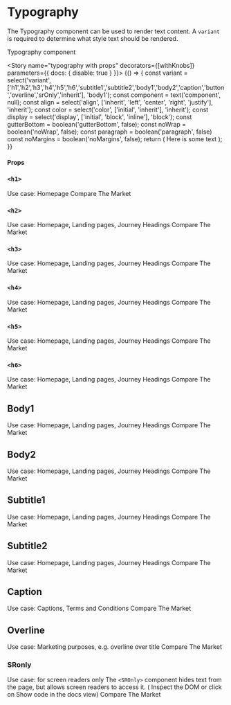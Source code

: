 

<Meta title="Components/Typography" />

# Typography

The Typography component can be used to render text content. A `variant` is required to determine what style text should be rendered.

<Preview>
  <Story name="typography">
    <DemoContainer>
      <Typography variant="body1">Typography component</Typography>
    </DemoContainer>
  </Story>
</Preview>

<Story name="typography with props" decorators={[withKnobs]} parameters={{ docs: { disable: true } }}>
  {() => {
    const variant = select('variant', ['h1','h2','h3','h4','h5','h6','subtitle1','subtitle2','body1','body2','caption','button','overline','srOnly','inherit'], 'body1');
    const component = text('component', null);
    const align = select('align', ['inherit', 'left', 'center', 'right', 'justify'], 'inherit');
    const color = select('color', ['initial', 'inherit'], 'inherit');
    const display = select('display', ['initial', 'block', 'inline'], 'block');
    const gutterBottom = boolean('gutterBottom', false);
    const noWrap = boolean('noWrap', false);
    const paragraph = boolean('paragraph', false)
    const noMargins = boolean('noMargins', false);
    return (
      <DemoContainer>
        <Typography
          variant={variant}
          component={component}
          align={align}
          color={color}
          display={display}
          gutterBottom={gutterBottom}
          noWrap={noWrap}
          paragraph={paragraph}
          noMargins={noMargins}
      >
        Here is some text
      </Typography>
      </DemoContainer>
    );
  }}
</Story>

#### Props
<Props of={Typography} />


### `<h1>`
Use case: Homepage
<Preview>
  <Story name="h1">
    <DemoContainer>
      <Typography variant="h1">Compare The Market</Typography>
    </DemoContainer>
  </Story>
</Preview>

### `<h2>`
Use case: Homepage, Landing pages, Journey Headings
<Preview>
  <Story name="h2">
    <DemoContainer>
      <Typography variant="h2">Compare The Market</Typography>
    </DemoContainer>
  </Story>
</Preview>

### `<h3>`
Use case: Homepage, Landing pages, Journey Headings
<Preview>
  <Story name="h3">
    <DemoContainer>
      <Typography variant="h3">Compare The Market</Typography>
    </DemoContainer>
  </Story>
</Preview>

### `<h4>`
Use case: Homepage, Landing pages, Journey Headings
<Preview>
  <Story name="h4">
    <DemoContainer>
      <Typography variant="h4">Compare The Market</Typography>
    </DemoContainer>
  </Story>
</Preview>

### `<h5>`
Use case: Homepage, Landing pages, Journey Headings
<Preview>
  <Story name="h5">
    <DemoContainer>
      <Typography variant="h5">Compare The Market</Typography>
    </DemoContainer>
  </Story>
</Preview>

### `<h6>`
Use case: Homepage, Landing pages, Journey Headings
<Preview>
  <Story name="h6">
    <DemoContainer>
      <Typography variant="h6">Compare The Market</Typography>
    </DemoContainer>
  </Story>
</Preview>

## Body1
Use case: Homepage, Landing pages, Journey Headings
<Preview>
  <Story name="body1">
    <DemoContainer>
      <Typography variant='body1'>Compare The Market</Typography>
    </DemoContainer>
  </Story>
</Preview>

## Body2
Use case: Homepage, Landing pages, Journey Headings
<Preview>
  <Story name="body2">
    <DemoContainer>
      <Typography variant='body2'>Compare The Market</Typography>
    </DemoContainer>
  </Story>
</Preview>

## Subtitle1
Use case: Homepage, Landing pages, Journey Headings
<Preview>
  <Story name="subtitle1">
    <DemoContainer>
      <Typography variant variant='subtitle1'>Compare The Market</Typography>
    </DemoContainer>
  </Story>
</Preview>

## Subtitle2
Use case: Homepage, Landing pages, Journey Headings
<Preview>
  <Story name="subtitle2">
    <DemoContainer>
      <Typography variant="subtitle2">Compare The Market</Typography>
    </DemoContainer>
  </Story>
</Preview>

## Caption
Use case: Captions, Terms and Conditions
<Preview>
  <Story name="caption">
    <DemoContainer>
      <Typography variant="caption">Compare The Market</Typography>
    </DemoContainer>
  </Story>
</Preview>

## Overline
Use case: Marketing purposes, e.g. overline over title
<Preview>
  <Story name="overline">
    <DemoContainer>
      <Typography variant="overline">Compare The Market</Typography>
    </DemoContainer>
  </Story>
</Preview>

### SRonly
Use case: for screen readers only
The `<SROnly>` component hides text from the page, but allows screen readers to access it.
<Preview>
  <Story name="SRonly">
    <DemoContainer>
      <Typography variant="overline">( Inspect the DOM or click on Show code in the docs view)</Typography>
      <Typography variant="srOnly">Compare The Market</Typography>
    </DemoContainer>
  </Story>
</Preview>
